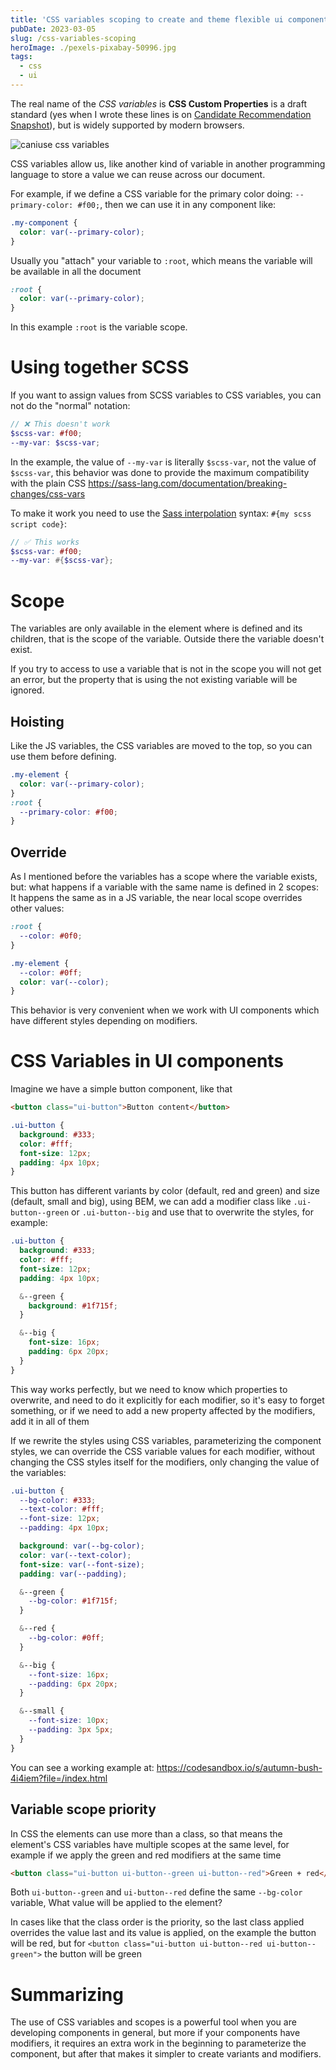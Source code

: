 ```yaml
---
title: 'CSS variables scoping to create and theme flexible ui components'
pubDate: 2023-03-05
slug: /css-variables-scoping
heroImage: ./pexels-pixabay-50996.jpg
tags:
  - css
  - ui
---
```


The real name of the _CSS variables_ is **CSS Custom Properties** is a draft standard (yes when I wrote these lines is on [Candidate Recommendation Snapshot](https://www.w3.org/standards/history/css-variables-1)), but is widely supported by modern browsers.

![caniuse css variables](caniuse.png)

CSS variables allow us, like another kind of variable in another programming language to store a value we can reuse across our document.

For example, if we define a CSS variable for the primary color doing: `--primary-color: #f00;`, then we can use it in any component like:

```css
.my-component {
  color: var(--primary-color);
}
```

Usually you "attach" your variable to `:root`, which means the variable will be available in all the document

```css
:root {
  color: var(--primary-color);
}
```

In this example `:root` is the variable scope.

# Using together SCSS

If you want to assign values from SCSS variables to CSS variables, you can not do the "normal" notation:

```scss
// ❌ This doesn't work
$scss-var: #f00;
--my-var: $scss-var;
```

In the example, the value of `--my-var` is literally `$scss-var`, not the value of `$scss-var`, this behavior was done to provide the maximum compatibility with the plain CSS https://sass-lang.com/documentation/breaking-changes/css-vars

To make it work you need to use the [Sass interpolation](https://sass-lang.com/documentation/interpolation) syntax: `#{my scss script code}`:

```scss
// ✅ This works
$scss-var: #f00;
--my-var: #{$scss-var};
```

# Scope

The variables are only available in the element where is defined and its children, that is the scope of the variable. Outside there the variable doesn't exist.

If you try to access to use a variable that is not in the scope you will not get an error, but the property that is using the not existing variable will be ignored.

## Hoisting

Like the JS variables, the CSS variables are moved to the top, so you can use them before defining.

```css
.my-element {
  color: var(--primary-color);
}
:root {
  --primary-color: #f00;
}
```

## Override

As I mentioned before the variables has a scope where the variable exists, but: what happens if a variable with the same name is defined in 2 scopes: It happens the same as in a JS variable, the near local scope overrides other values:

```css
:root {
  --color: #0f0;
}

.my-element {
  --color: #0ff;
  color: var(--color);
}
```

This behavior is very convenient when we work with UI components which have different styles depending on modifiers.

# CSS Variables in UI components

Imagine we have a simple button component, like that

```html
<button class="ui-button">Button content</button>
```

```css
.ui-button {
  background: #333;
  color: #fff;
  font-size: 12px;
  padding: 4px 10px;
}
```

This button has different variants by color (default, red and green) and size (default, small and big), using BEM, we can add a modifier class like `.ui-button--green` or `.ui-button--big` and use that to overwrite the styles, for example:

```scss
.ui-button {
  background: #333;
  color: #fff;
  font-size: 12px;
  padding: 4px 10px;

  &--green {
    background: #1f715f;
  }

  &--big {
    font-size: 16px;
    padding: 6px 20px;
  }
}
```

This way works perfectly, but we need to know which properties to overwrite, and need to do it explicitly for each modifier, so it's easy to forget something, or if we need to add a new property affected by the modifiers, add it in all of them

If we rewrite the styles using CSS variables, parameterizing the component styles, we can override the CSS variable values for each modifier, without changing the CSS styles itself for the modifiers, only changing the value of the variables:

```scss
.ui-button {
  --bg-color: #333;
  --text-color: #fff;
  --font-size: 12px;
  --padding: 4px 10px;

  background: var(--bg-color);
  color: var(--text-color);
  font-size: var(--font-size);
  padding: var(--padding);

  &--green {
    --bg-color: #1f715f;
  }

  &--red {
    --bg-color: #0ff;
  }

  &--big {
    --font-size: 16px;
    --padding: 6px 20px;
  }

  &--small {
    --font-size: 10px;
    --padding: 3px 5px;
  }
}
```

You can see a working example at: https://codesandbox.io/s/autumn-bush-4i4iem?file=/index.html

## Variable scope priority

In CSS the elements can use more than a class, so that means the element's CSS variables have multiple scopes at the same level, for example if we apply the green and red modifiers at the same time

```html
<button class="ui-button ui-button--green ui-button--red">Green + red</button>
```

Both `ui-button--green` and `ui-button--red` define the same `--bg-color` variable, What value will be applied to the element?

In cases like that the class order is the priority, so the last class applied overrides the value last and its value is applied, on the example the button will be red, but for `<button class="ui-button ui-button--red ui-button--green">` the button will be green

# Summarizing

The use of CSS variables and scopes is a powerful tool when you are developing components in general, but more if your components have modifiers, it requires an extra work in the beginning to parameterize the component, but after that makes it simpler to create variants and modifiers.
